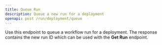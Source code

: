 ```yaml
---
title: Queue Run
description: Queue a new run for a deployment
openapi: post /run/deployment/queue
---
```


Use this endpoint to queue a workflow run for a deployment. The response
contains the new run ID which can be used with the **Get Run** endpoint.
